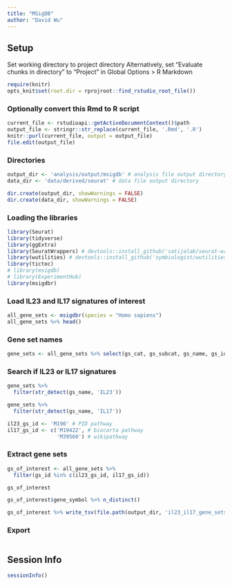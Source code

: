 ```yaml
---
title: "MSigDB"
author: "David Wu"
---
```


## Setup
Set working directory to project directory 
Alternatively, set "Evaluate chunks in directory" to "Project" in Global Options > R Markdown
```r
require(knitr)
opts_knit$set(root.dir = rprojroot::find_rstudio_root_file())
```

### Optionally convert this Rmd to R script 
```r
current_file <- rstudioapi::getActiveDocumentContext()$path
output_file <- stringr::str_replace(current_file, '.Rmd', '.R')
knitr::purl(current_file, output = output_file)
file.edit(output_file)
```

### Directories
```r
output_dir <- 'analysis/output/msigdb' # analysis file output directory
data_dir <- 'data/derived/seurat' # data file output directory

dir.create(output_dir, showWarnings = FALSE)
dir.create(data_dir, showWarnings = FALSE)
```

### Loading the libraries
```r
library(Seurat) 
library(tidyverse)
library(ggExtra)
library(SeuratWrappers) # devtools::install_github('satijalab/seurat-wrappers')
library(wutilities) # devtools::install_github('symbiologist/wutilities')
library(tictoc)
# library(msigdb)
# library(ExperimentHub)
library(msigdbr)
```

### Load IL23 and IL17 signatures of interest
```r
all_gene_sets <- msigdbr(species = "Homo sapiens")
all_gene_sets %>% head()
```
### Gene set names
```r
gene_sets <- all_gene_sets %>% select(gs_cat, gs_subcat, gs_name, gs_id, gs_description) %>% unique()
```


### Search if IL23 or IL17 signatures
```r
gene_sets %>% 
  filter(str_detect(gs_name, 'IL23'))
```

```r
gene_sets %>% 
  filter(str_detect(gs_name, 'IL17'))
```

```r
il23_gs_id <- 'M196' # PID pathway
il17_gs_id <- c('M19422', # biocarta pathway
                'M39560') # wikipathway
```

### Extract gene sets
```r
gs_of_interest <- all_gene_sets %>% 
  filter(gs_id %in% c(il23_gs_id, il17_gs_id)) 

gs_of_interest
```
```r
gs_of_interest$gene_symbol %>% n_distinct()
```

```r
gs_of_interest %>% write_tsv(file.path(output_dir, 'il23_il17_gene_sets.tsv'))
```

### Export
```r

```

## Session Info
```r
sessionInfo()
```



